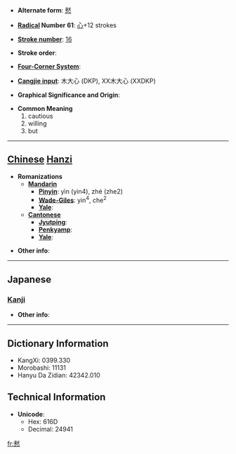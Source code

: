 * '''Alternate form''': [[憖]]

* '''[[Wiktionary:Chinese radical index| Radical]] Number 61''': [[Wiktionary:Chinese radical index 心|心]]+12 strokes

* '''[[Wiktionary:Chinese total strokes index|Stroke number]]''': [[Wiktionary:Chinese total strokes index 16|16]]

* '''Stroke order''': 

* '''[[Wiktionary:Chinese four corner index|Four-Corner System]]''': 

* '''[[Wiktionary:Chinese Cangjie index|Cangjie input]]''': 木大心 (DKP), XX木大心 (XXDKP)

* '''Graphical Significance and Origin''': 

* '''Common Meaning'''
*#cautious
*# willing
*# but


----

== [[Chinese]] [[Hanzi]] ==

* '''Romanizations'''
** '''[[Mandarin]]'''
*** '''[[Pinyin]]''': yìn (yin4), zhé (zhe2)
*** '''[[Wade-Giles]]''': yin<sup>4</sup>, che<sup>2</sup>
*** '''[[Yale]]''': 
** '''[[Cantonese]]'''
*** '''[[Jyutping]]''':
*** '''[[Penkyamp]]''': 
*** '''[[Yale]]''': 

* '''Other info''': 

----

==Japanese==
===[[Kanji]]===
{{kanji|on readings=[[ぎん]] (gin), [[きん]] (kin)|kun readings=[[なまじいに]] (namajiini)}}

* '''Other info''':  

----

== Dictionary Information ==

* KangXi: 0399.330
* Morobashi: 11131
* Hanyu Da Zidian: 42342.010

== Technical Information ==

* '''Unicode''':
** Hex: 616D
** Decimal: 24941

[[fr:慭]]